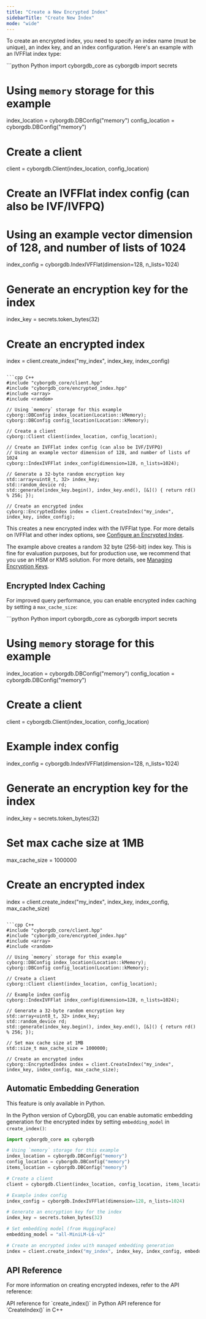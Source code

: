 ```yaml
---
title: "Create a New Encrypted Index"
sidebarTitle: "Create New Index"
mode: "wide"
---
```


To create an encrypted index, you need to specify an index name (must be unique), an index key, and an index configuration. Here's an example with an IVFFlat index type:

<CodeGroup>
```python Python
import cyborgdb_core as cyborgdb
import secrets

# Using `memory` storage for this example
index_location = cyborgdb.DBConfig("memory") 
config_location = cyborgdb.DBConfig("memory")

# Create a client
client = cyborgdb.Client(index_location, config_location)

# Create an IVFFlat index config (can also be IVF/IVFPQ)
# Using an example vector dimension of 128, and number of lists of 1024
index_config = cyborgdb.IndexIVFFlat(dimension=128, n_lists=1024)

# Generate an encryption key for the index
index_key = secrets.token_bytes(32)

# Create an encrypted index
index = client.create_index("my_index", index_key, index_config)
```

```cpp C++
#include "cyborgdb_core/client.hpp"
#include "cyborgdb_core/encrypted_index.hpp"
#include <array>
#include <random>

// Using `memory` storage for this example
cyborg::DBConfig index_location(Location::kMemory); 
cyborg::DBConfig config_location(Location::kMemory);

// Create a client
cyborg::Client client(index_location, config_location);

// Create an IVFFlat index config (can also be IVF/IVFPQ)
// Using an example vector dimension of 128, and number of lists of 1024
cyborg::IndexIVFFlat index_config(dimension=128, n_lists=1024);

// Generate a 32-byte random encryption key
std::array<uint8_t, 32> index_key;
std::random_device rd;
std::generate(index_key.begin(), index_key.end(), [&]() { return rd() % 256; });

// Create an encrypted index
cyborg::EncryptedIndex index = client.CreateIndex("my_index", index_key, index_config);
```
</CodeGroup>

This creates a new encrypted index with the IVFFlat type. For more details on IVFFlat and other index options, see [Configure an Encrypted Index](./configure-index).

<Warning>The example above creates a random 32 byte (256-bit) index key.
This is fine for evaluation purposes, but for production use, we recommend that you use an HSM or KMS solution.
For more details, see [Managing Encryption Keys](../advanced/managing-keys.mdx).</Warning>

## Encrypted Index Caching

For improved query performance, you can enable encrypted index caching by setting a `max_cache_size`:

<CodeGroup>
```python Python
import cyborgdb_core as cyborgdb
import secrets

# Using `memory` storage for this example
index_location = cyborgdb.DBConfig("memory") 
config_location = cyborgdb.DBConfig("memory")

# Create a client
client = cyborgdb.Client(index_location, config_location)

# Example index config
index_config = cyborgdb.IndexIVFFlat(dimension=128, n_lists=1024)

# Generate an encryption key for the index
index_key = secrets.token_bytes(32)

# Set max cache size at 1MB
max_cache_size = 1000000

# Create an encrypted index
index = client.create_index("my_index", index_key, index_config, max_cache_size)
```

```cpp C++
#include "cyborgdb_core/client.hpp"
#include "cyborgdb_core/encrypted_index.hpp"
#include <array>
#include <random>

// Using `memory` storage for this example
cyborg::DBConfig index_location(Location::kMemory); 
cyborg::DBConfig config_location(Location::kMemory);

// Create a client
cyborg::Client client(index_location, config_location);

// Example index config
cyborg::IndexIVFFlat index_config(dimension=128, n_lists=1024);

// Generate a 32-byte random encryption key
std::array<uint8_t, 32> index_key;
std::random_device rd;
std::generate(index_key.begin(), index_key.end(), [&]() { return rd() % 256; });

// Set max cache size at 1MB
std::size_t max_cache_size = 1000000;

// Create an encrypted index
cyborg::EncryptedIndex index = client.CreateIndex("my_index", index_key, index_config, max_cache_size);
```
</CodeGroup>

## Automatic Embedding Generation

<Note>This feature is only available in Python.</Note>

In the Python version of CyborgDB, you can enable automatic embedding generation for the encrypted index by setting `embedding_model` in `create_index()`:

```python Python
import cyborgdb_core as cyborgdb

# Using `memory` storage for this example
index_location = cyborgdb.DBConfig("memory")
config_location = cyborgdb.DBConfig("memory")
items_location = cyborgdb.DBConfig("memory")

# Create a client
client = cyborgdb.Client(index_location, config_location, items_location)

# Example index config
index_config = cyborgdb.IndexIVFFlat(dimension=128, n_lists=1024)

# Generate an encryption key for the index
index_key = secrets.token_bytes(32)

# Set embedding model (from HuggingFace)
embedding_model = "all-MiniLM-L6-v2"

# Create an encrypted index with managed embedding generation
index = client.create_index("my_index", index_key, index_config, embedding_model=embedding_model)
```

## API Reference

For more information on creating encrypted indexes, refer to the API reference:

<CardGroup cols={2}>
    <Card title="Python API Reference" href="../../api-reference/python/client/create-index" icon="python">
        API reference for `create_index()` in Python
    </Card>
    <Card title="C++ API Reference" href="../../api-reference/cpp/client/create-index" icon="brackets-curly">
        API reference for `CreateIndex()` in C++
    </Card>
</CardGroup>